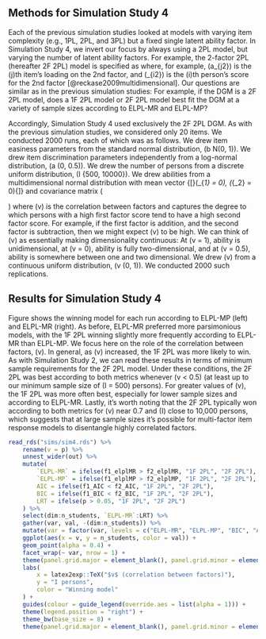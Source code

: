 ## Methods for Simulation Study 4

Each of the previous simulation studies looked at models with varying item complexity (e.g., 1PL, 2PL, and 3PL) but a fixed single latent ability factor. In Simulation Study 4, we invert our focus by always using a 2PL model, but varying the number of latent ability factors. For example, the 2-factor 2PL (hereafter 2F 2PL) model is specified as
\begin{align}
\text{Pr}(Y_{ij}) = F(a_{j1}\theta_{i1} + a_{j2} \theta_{i2} + b_j)
\end{align}
where, for example, \(a_{j2}\) is the \(j\)th item's loading on the 2nd factor, and \(\theta_{i2}\) is the \(i\)th person's score for the 2nd factor [@reckase2009multidimensional]. Our questions are similar as in the previous simulation studies: For example, if the DGM is a 2F 2PL model, does a 1F 2PL model or 2F 2PL model best fit the DGM at a variety of sample sizes according to ELPL-MR and ELPL-MP?

Accordingly, Simulation Study 4 used exclusively the 2F 2PL DGM. As with the previous simulation studies, we considered only 20 items. We conducted 2000 runs, each of which was as follows. We drew item easiness parameters from the standard normal distribution, \(b \sim N(0, 1)\). We drew item discrimination parameters independently\footnote{In particular, each item's loading on each factor was independent so that the first item's loading on the first factor was independent of its loading on the second factor.} from a log-normal distribution, \(a \sim \text{Lognormal}(0, 0.5)\). We drew the number of persons from a discrete uniform distribution, \(I \sim \text{unif}\{500, 10000\}\). We drew abilities from a multidimensional normal distribution with mean vector {[}\(\mu_{\theta_1} = 0\), \(\mu_{\theta_2} = 0\){]} and covariance matrix \(\begin{bmatrix} 1 & v \\ v & 1 \end{bmatrix}\) where \(v\) is the correlation between factors and captures the degree to which persons with a high first factor score tend to have a high second factor score. For example, if the first factor is addition, and the second factor is subtraction, then we might expect \(v\) to be high. We can think of \(v\) as essentially making dimensionality continuous: At \(v = 1\), ability is unidimensional, at \(v = 0\), ability is fully two-dimensional, and at \(v = 0.5\), ability is somewhere between one and two dimensional. We drew \(v\) from a continuous uniform distribution, \(v \sim \text{unif}(0, 1)\). We conducted 2000 such replications.

## Results for Simulation Study 4

Figure \ref{fig:results6a} shows the winning model for each run according to ELPL-MP (left) and ELPL-MR (right). As before, ELPL-MR preferred more parsimonious models, with the 1F 2PL winning slightly more frequently according to ELPL-MR than ELPL-MP. We focus here on the role of the correlation between factors, \(v\). In general, as \(v\) increased, the 1F 2PL was more likely to win. As with Simulation Study 2, we can read these results in terms of minimum sample requirements for the 2F 2PL model. Under these conditions, the 2F 2PL was best according to both metrics whenever \(v < 0.5\) (at least up to our minimum sample size of \(I = 500\) persons). For greater values of \(v\), the 1F 2PL was more often best, especially for lower sample sizes and according to ELPL-MR. Lastly, it's worth noting that the 2F 2PL typically won according to both metrics for \(v\) near 0.7 and \(I\) close to 10,000 persons, which suggests that at large sample sizes it's possible for multi-factor item response models to disentangle highly correlated factors.

```r

read_rds("sims/sim4.rds") %>%
	rename(v = p) %>%
	unnest_wider(out) %>%
	mutate(
		`ELPL-MR` = ifelse(f1_elplMR > f2_elplMR, "1F 2PL", "2F 2PL"),
		`ELPL-MP` = ifelse(f1_elplMP > f2_elplMP, "1F 2PL", "2F 2PL"),
		AIC = ifelse(f1_AIC < f2_AIC, "1F 2PL", "2F 2PL"),
		BIC = ifelse(f1_BIC < f2_BIC, "1F 2PL", "2F 2PL"),
		LRT = ifelse(p > 0.05, "1F 2PL", "2F 2PL")
	) %>%
	select(dim:n_students, `ELPL-MR`:LRT) %>%
	gather(var, val, -(dim:n_students)) %>%
	mutate(var = factor(var, levels = c("ELPL-MR", "ELPL-MP", "BIC", "AIC", "LRT"))) %>%
	ggplot(aes(x = v, y = n_students, color = val)) +
	geom_point(alpha = 0.4) +
	facet_wrap(~ var, nrow = 1) +
	theme(panel.grid.major = element_blank(), panel.grid.minor = element_blank()) +
	labs(
		x = latex2exp::TeX("$v$ (correlation between factors)"),
		y = "I persons",
		color = "Winning model"
	) +
	guides(colour = guide_legend(override.aes = list(alpha = 1))) +
	theme(legend.position = "right") +
	theme_bw(base_size = 8) +
	theme(panel.grid.major = element_blank(), panel.grid.minor = element_blank())
```
